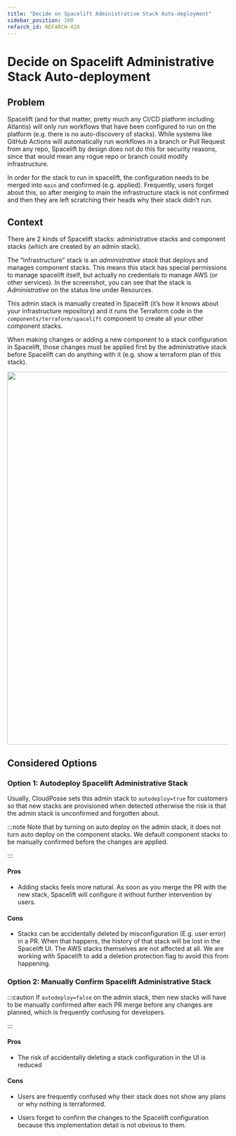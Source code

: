 ```yaml
---
title: "Decide on Spacelift Administrative Stack Auto-deployment"
sidebar_position: 100
refarch_id: REFARCH-410
---
```


# Decide on Spacelift Administrative Stack Auto-deployment

## Problem
Spacelift (and for that matter, pretty much any CI/CD platform including Atlantis) will only run workflows that have been configured to run on the platform (e.g. there is no auto-discovery of stacks). While systems like GitHub Actions will automatically run workflows in a branch or Pull Request from any repo, Spacelift by design does not do this for security reasons, since that would mean any rogue repo or branch could modify infrastructure.

In order for the stack to run in spacelift, the configuration needs to be merged into `main` and confirmed (e.g. applied). Frequently, users forget about this, so after merging to main the infrastructure stack is not confirmed and then they are left scratching their heads why their stack didn’t run.

## Context
There are 2 kinds of Spacelift stacks: administrative stacks and component stacks (which are created by an admin stack).

The “infrastructure” stack is an _administrative stack_ that deploys and manages component stacks. This means this stack has special permissions to manage spacelift itself, but actually no credentials to manage AWS (or other services). In the screenshot, you can see that the stack is _Administrative_ on the status line under Resources.

This admin stack is manually created in Spacelift (it’s how it knows about your infrastructure repository) and it runs the Terraform code in the `components/terraform/spacelift` component to create all your other component stacks.

When making changes or adding a new component to a stack configuration in Spacelift, those changes must be applied first by the administrative stack before Spacelift can do anything with it (e.g. show a terraform plan of this stack).

<img src="/assets/refarch/cleanshot-2021-11-24-at-14.59.56@2x-20211124-210413.png" height="849" width="1129" /><br/>

## Considered Options

### Option 1: Autodeploy Spacelift Administrative Stack

Usually, CloudPosse sets this admin stack to `autodeploy=true` for customers so that new stacks are provisioned when detected otherwise the risk is that the admin stack is unconfirmed and forgotten about.

:::note
Note that by turning on auto deploy on the admin stack, it does not turn auto deploy on the component stacks. We default component stacks to be manually confirmed before the changes are applied.

:::

#### Pros

- Adding stacks feels more natural. As soon as you merge the PR with the new stack, Spacelift will configure it without further intervention by users.

#### Cons

- Stacks can be accidentally deleted by misconfiguration (E.g. user error) in a PR. When that happens, the history of that stack will be lost in the Spacelift UI. The AWS stacks themselves are not affected at all. We are working with Spacelift to add a deletion protection flag to avoid this from happening.

### Option 2: Manually Confirm Spacelift Administrative Stack

:::caution
If `autodeploy=false` on the admin stack, then new stacks will have to be manually confirmed after each PR merge before any changes are planned, which is frequently confusing for developers.

:::

#### Pros

- The risk of accidentally deleting a stack configuration in the UI is reduced

#### Cons

- Users are frequently confused why their stack does not show any plans or why nothing is terraformed.

- Users forget to confirm the changes to the Spacelift configuration because this implementation detail is not obvious to them.


